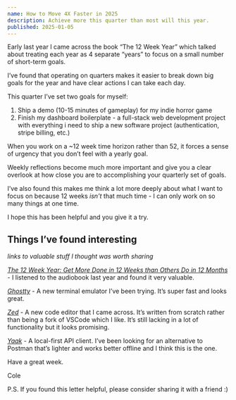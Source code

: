 ```yaml
---
name: How to Move 4X Faster in 2025
description: Achieve more this quarter than most will this year.
published: 2025-01-05
---
```


Early last year I came across the book “The 12 Week Year” which talked about treating each year as 4 separate “years” to focus on a small number of short-term goals.

I’ve found that operating on quarters makes it easier to break down big goals for the year and have clear actions I can take each day.

This quarter I’ve set two goals for myself:

1. Ship a demo (10-15 minutes of gameplay) for my indie horror game
2. Finish my dashboard boilerplate - a full-stack web development project with everything i need to ship a new software project (authentication, stripe billing, etc.)

When you work on a ~12 week time horizon rather than 52, it forces a sense of urgency that you don’t feel with a yearly goal.

Weekly reflections become much more important and give you a clear overlook at how close you are to accomplishing your quarterly set of goals.

I’ve also found this makes me think a lot more deeply about what I want to focus on because 12 weeks *isn’t* that much time - I can only work on so many things at one time.

I hope this has been helpful and you give it a try.

## Things I’ve found interesting

*links to valuable stuff I thought was worth sharing*

[*The 12 Week Year: Get More Done in 12 Weeks than Others Do in 12 Months*](https://www.amazon.com/12-Week-Year-Others-Months/dp/B08DFFS7K8?crid=1POZWUFRP84N0&dib=eyJ2IjoiMSJ9.TMr5Otbg7meFnQed811T6epcVnNTiAovOulggBSNiidsKo-8ufhhZ9Jq0-24ZswX8-VE2tuXnsVPfJ9asDHAQCfDhJ41q2lMo4JcW3ebSHG71jf6XIsxcNUXafnpP9n5M3kFtpBMwQUWebWbrXcp4gK3LaRwXZ01li9RgCNfPsTay3HyjAsMX8dWTFFaoDgUeAtMO7QxSw5TVTWVPnkdh5YeyO8fhvHOe3RrLNQjSjk.DFiWXEucWSObIBi2PTOf5MWpDWa1dYpYMEO027-6oC4&dib_tag=se&keywords=12+week+year&qid=1736091535&sprefix=12+week+year%2Caps%2C203&sr=8-1) - I listened to the audiobook last year and found it very valuable.

[*Ghostty*](https://ghostty.org/) - A new terminal emulator I’ve been trying. It’s super fast and looks great.

[*Zed*](https://zed.dev/) - A new code editor that I came across. It’s written from scratch rather than being a fork of VSCode which I like. It’s still lacking in a lot of functionality but it looks promising.

[*Yaak*](https://yaak.app/) - A local-first API client. I’ve been looking for an alternative to Postman that’s lighter and works better offline and I think this is the one.

Have a great week.

Cole

P.S. If you found this letter helpful, please consider sharing it with a friend :)

